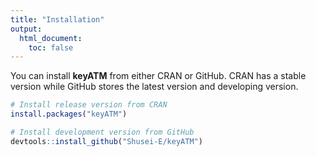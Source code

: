 ```yaml
---
title: "Installation"
output: 
  html_document:
    toc: false
---
```


You can install **keyATM** from either CRAN or GitHub. CRAN has a stable version while GitHub stores the latest version and developing version.

```r
# Install release version from CRAN
install.packages("keyATM")

# Install development version from GitHub
devtools::install_github("Shusei-E/keyATM")
```


